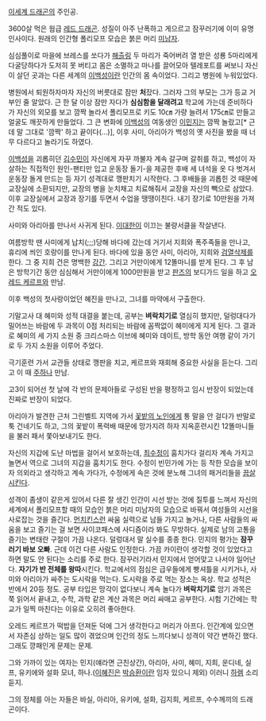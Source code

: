 [[이세계 드래곤]]의 주인공.

3600살 먹은 웜급 [[레드 드래곤]]. 성질이 아주 난폭하고 게으르고 잠꾸러기에 이미 유명인사이다. 원래의 인간형 폴리모프 모습은 붉은 머리 [[미남]]자.

심심풀이로 마을에 브레스를 쏘다가 [[해츨링]] 두 마리가 죽어버려 열 받은 성룡 5마리에게 다굴당하다가 도저히 못 버티고 몸은 소멸하고 마나를 끌어모아 텔레포트를 써보니 자신이 살던 곳과는 다른 세계의 [[이백성]]이란 인간의 몸 속이었다. 그리고 병원에 누워있었다.

병원에서 퇴원하자마자 자신의 버릇대로 잠만 '''처'''잤다. 그러자 그의 부모는 그가 등교 거부인 줄 알았다. 근 한 달 이상 잠만 자다가 '''심심함을 달래려고''' 학교에 가는데 준비하다가 자신의 외모를 보고 깜짝 놀라서 폴리모프로 키도 10㎝ 가량 늘려서 175㎝로 만들고 얼굴도 깨끗하게 만들었다. 그 큰 변화에 [[이백성]]의 여동생인 [[이민지]]는 깜짝 놀랐고[* 근데 말 그대로 '깜짝' 하고 끝이다(…)], 이후 사미, 아리아가 백성의 옛 사진을 봤을 때 너무 다르다고 놀라기도 하였다.

[[이백성]]을 괴롭히던 [[김수민]]이 자신에게 자꾸 까불자 계속 갈구며 갈취를 하고, 백성이 자살하는 직접적인 원인-팬티만 입고 운동장 돌기-을 제공한 후배 세 녀석을 옷 다 벗겨서 운동장 돌게 만드는 등 자기 성격대로 깽판치기 시작한다. 그 후배들을 괴롭힌 것 때문에 교장실에 소환되지만, 교장의 병을 눈치채고 치료해줘서 교장을 자신의 빽으로 삼았다. 이후 교장실에서 교장과 장기를 두면서 수업을 땡땡이친다. 내기 장기로 10만원을 가져간 적도 있다.

사미와 아리아를 만나서 사귀게 된다. [[이대한]]이 이끄는 불량서클을 작살낸다. 

여름방학 땐 사미에게 납치(;;;)당해 바다에 갔는데 거기서 지희와 폭주족들을 만나고, 휴리에 씌인 호랑이를 만나게 된다. 바다에 있을 동안 사미, 아리아, 지희와 [[검열삭제]]를 한다. 그 중 지희 건은 명백한 [[강간]]. 그리고 거만이에게 12똘마니를 받게 된다. 그 후 남은 방학기간 동안 심심해서 거만이에게 1000만원을 받고 [[판즈]]의 보디가드 일을 하고 [[오레드 케르프]]와 만남.

이후 백성의 첫사랑이었던 혜진을 만나고, 그녀를 마약에서 구출한다.

기말고사 대 혜미와 성적 대결을 붙는데, 공부는 '''벼락치기로''' 열심히 했지만, 덜렁대다가 밀어쓰는 바람에 두 과목이 0점 처리되는 바람에 꼼짝없이 혜미에게 지게 된다. 그 결과로 혜미의 세 가지 소원 중 크리스마스 이브에 혜미와 데이트, 방학 동안 여행 같이 가기로 두 가지 소원을 이루어 주었다.

극기훈련 가서 교관들 상태로 깽판을 치고, 케르프와 재회해 중요한 사실을 듣는다. 그리고 이 때 [[주하나]] 만남.

고3이 되어선 첫 날에 각 반의 문제아들로 구성된 반을 평정하고 임시 반장이 되었는데 진짜로 반장이 되었다.

아리아가 발견한 근처 그린벨트 지역에 가서 [[꽃밭의 노인]]에게 통 말을 안 걸다가 반말로 툭 건네기도 하고, 그의 꽃밭이 폭력배 때문에 망가지려 하자 지옥훈련시킨 12똘마니들을 불러 패서 쫓아보내기도 한다.

자신의 지갑에 도난 마법을 걸어서 보호하는데, [[최수정]]이 훔치가다 걸리자 계속 가지고 놀면서 역으로 그녀의 지갑을 훔치기도 한다. 수정이 빈민가에 가는 등 착한 모습을 보이자 의외라고 생각하고 계속 가다가, 수정에게 속은 것에 분노해 그녀의 패거리들을 [[끔살]]시킨다.

성격이 좀생이 같은게 있어서 다른 잘 생긴 인간이 시선 받는 것에 질투를 느껴서 자신의 세계에서 폴리모프할 때의 모습인 붉은 머리 미남자의 모습으로 바꿔서 여성들의 시선을 사로잡는 것을 즐긴다. [[먼치킨]]스런 싸움 실력으로 남들 가지고 놀거나, 다른 사람들의 싸움을 보고 즐기는 걸 보면 사이코패스에 사디즘이라 봐도 무방하다. 실제로 남의 고통을 즐기는 변태란 구절이 가끔 나온다. 덜렁대서 말 실수를 종종 한다. 민지의 평가는 '''잠꾸러기 바보 오빠'''. 근데 이건 다른 사람도 인정한다. 가끔 카이란이 생각할 것이 있었다고 하면 말도 안 된다는 소리를 주로 한다. 잠꾸러기라서 민지에서 얻어맞고 나서야 일어난다. '''자기가 반 전체를 왕따'''시킨다. 학교에서의 점심은 급우들에게 빵셔틀을 시키거나, 사미와 아리아가 싸주는 도시락을 먹는다. 도시락을 주로 먹는 장소는 옥상. 학교 성적은 반에서 20등 정도. 공부 타입은 망각이 없다보니 계속 놀다가 '''벼락치기로''' 암기 과목은 쭉 읽어서 끝내고, 수학, 과학 같은 계산 과목은 머리 싸매고 공부한다. 시험 기간에는 학교가 일찍 마친다는 이유로 오히려 좋아한다.

오레드 케르프가 떡밥을 던져둔 덕에 그거 생각한다고 머리가 아프다. 인간계에 있으면서 자존심 상하는 일도 많이 겪었으며 인간의 정도 느끼다보니 성격이 약간 변하긴 했다. 그래도 깡패인게 문제는 문제.

그와 가까이 있는 여자는 민지(얘라면 근친상간), 아리아, 사미, 혜미, 지희, 운디네, 실프, 유키에와 설화 모녀, 하나.([[이혜진]]은 [[박승환]]이란 임자 있으니 제외) 이러니 [[하렘]] 소리 듣지.

그의 정체를 아는 자들은 바실, 아리아, 유키에, 설화, 김지희, 케르프, 수수께끼의 드래곤이다.
